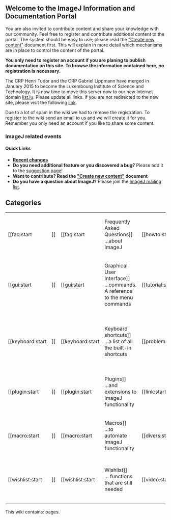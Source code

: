 == Welcome to the ImageJ Information and Documentation Portal ==

You are also invited to contribute content and share your knowledge with our community. Feel free to register and contribute additional content to the portal. The system should be easy to use; please read the [[create_new_content|"Create new content"]] document first. This will explain in more detail which mechanisms are in place to control the content of the portal.

'''You only need to register an account if you are planing to publish documentation on this site. To browse 
the information contained here, no registration is necessary.'''

<note altert>
The CRP Henri Tudor and the CRP Gabriel Lippmann have merged in January 2015 to become the Luxembourg Institute of Science and Technology. It is now time to move this server now to our new Internet domain [[http://www.list.lu|list.lu]]. Please update all links. If you are not redirected to the new site, please visit the following [[http://imagejdocu.list.lu|link]].
</note>

<note info>
Due to a lot of spam in the wiki we had to remove the registration.
To register to the wiki send an email to us and we will create it for you.
Remember you only need an account if you like to share some content.
</note>
=== ImageJ related events ===

==== Quick Links ====

* '''[[http://imagejdocu.tudor.lu/doku.php?do=recent|Recent changes]]'''
* '''Do you need additional feature or you discovered a bug?''' Please add it to the [[suggestions| suggestion page]]!
* '''Want to contribute? Read the [[create_new_content|"Create new content"]] document'''
* '''Do you have a question about ImageJ?''' Please join the [[https://list.nih.gov/archives/imagej.html|ImageJ mailing list]].




== Categories ==

<html><center></html>

{| class="wikitable sortable" border=1
|  [[faq:start || {{:khelpcenter.png}}]]  ||  [[faq:start || Frequently Asked Questions]]<br />...about ImageJ  ||  [[howto:start || {{:package_edutainment.png}}]]  ||  [[howto:start || HOWTOs]]<br />...documents describing common scenarios 
|-
|  [[gui:start || {{kmenuedit.png}}]]  ||  [[gui:start || Graphical User Interface]]<br />...commands. A reference to the menu commands  ||  [[tutorial:start || {{:file-manager.png}}]]  ||  [[tutorial:start || Tutorials]]<br />...on various aspects of imaging 
|-
|  [[keyboard:start || {{:ktouch.png}}]]  ||  [[keyboard:start || Keyboard shortcuts]]<br />...a list of all the built-in shortcuts  ||  [[problem:start || {{:bug.png}}]]  ||  [[problem:start || Known problems]] <br />... you may encounter and their possible solutions 
|-
|  [[plugin:start || {{kcmdf.png}}]]  ||  [[plugin:start || Plugins]]<br />...and extensions to ImageJ functionality  ||  [[link:start || {{ftp.png}}]]  ||  [[link:start || Links]]<br />...to external image processing resources 
|-
|  [[macro:start || {{macro.png}}]]  ||  [[macro:start || Macros]]<br />...to automate ImageJ functionality  ||  [[divers:start || {{divers.png}}]]  ||  [[diverse:start || Diverse]]<br />...stuff that does not fit anywhere else 
|-
|  [[wishlist:start || {{bookmark_toolbar.png}}]]  ||  [[wishlist:start || Wishlist]]<br />... functions that are still needed  ||  [[video:start || {{konqsidebar_mediaplayer.png}}]]  ||  [[video:start || Video Tutorials]]<br />...to learn ImageJ functionality 
|-
|}

<html></center></html>

This wiki contains: {{NUMBEROFPAGES}} pages.
